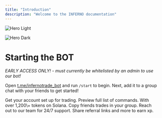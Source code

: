 ```yaml
---
title: "Introduction"
description: "Welcome to the INFERNO documentation"
---
```


<img
  className="block dark:hidden"
  src="/GtTTrAEbMAQf07w.jpg"
  alt="Hero Light"
/>

<img
  className="hidden dark:block"
  src="/GtTTrAEbMAQf07w.jpg"
  alt="Hero Dark"
  title={true}
/>

# **Starting the BOT**

_EARLY ACCESS ONLY\! - must currently be whitelisted by an admin to use our bot\!_

Open [t.me/infernotrade_bot](https://t.me/infernotrade_bot) and run `/start` to begin. Next, add it to a group chat with your friends to get started\!

<CardGroup cols={2}>
  <Card title="1. Generate an Account" icon="pen-to-square" href="https://mintlify.com/docs/quickstart">
    Get your account set up for trading.
  </Card>
  <Card title="2. Commands" icon="gun" href="/commands">
    Preview full list of commands.
  </Card>
</CardGroup>

<CardGroup cols={2}>
  <Card title="3. Tradable Assets" icon="gift" href="https://mintlify.com/docs/assets">
    With over 1,200\+ tokens on Solana.
  </Card>
  <Card title="Copy Trading" icon="copy" href="https://mintlify.com/docs/api-playground/openapi">
    Copy friends trades in your group.
  </Card>
  <Card title="Support" icon="screwdriver-wrench" href="https://mintlify.com/docs/content/components/accordions">
    Reach out to our team for 24/7 support.
  </Card>
  <Card title="Rewards" icon="stars" href="https://mintlify.com/customers">
    Share referral links and more to earn xp.
  </Card>
</CardGroup>